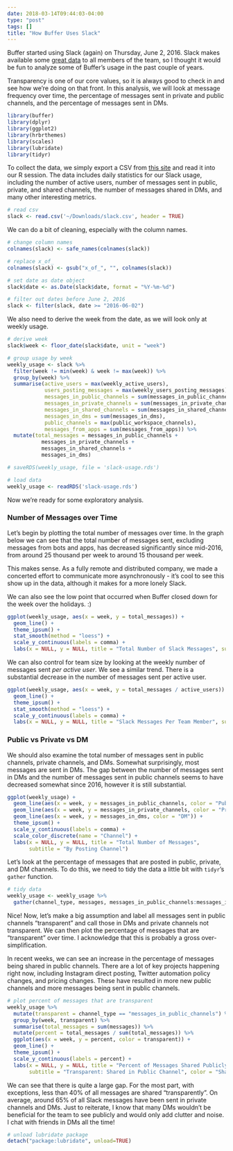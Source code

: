 ```yaml
---
date: 2018-03-14T09:44:03-04:00
type: "post"
tags: []
title: "How Buffer Uses Slack"
---
```


Buffer started using Slack (again) on Thursday, June 2, 2016. Slack makes available some [great data](https://buffer.slack.com/stats) to all members of the team, so I thought it would be fun to analyze some of Buffer's usage in the past couple of years. 

Transparency is one of our core values, so it is always good to check in and see how we're doing on that front. In this analysis, we will look at message frequency over time, the percentage of messages sent in private and public channels, and the percentage of messages sent in DMs.

```r
library(buffer)
library(dplyr)
library(ggplot2)
library(hrbrthemes)
library(scales)
library(lubridate)
library(tidyr)
```

To collect the data, we simply export a CSV from [this site](https://buffer.slack.com/stats) and read it into our R session. The data includes daily statistics for our Slack usage, including the number of active users, number of messages sent in public, private, and shared channels, the number of messages shared in DMs, and many other interesting metrics.

```r
# read csv
slack <- read.csv('~/Downloads/slack.csv', header = TRUE)
```

We can do a bit of cleaning, especially with the column names.

```r
# change column names
colnames(slack) <- safe_names(colnames(slack))

# replace x_of_
colnames(slack) <- gsub("x_of_", "", colnames(slack))

# set date as date object
slack$date <- as.Date(slack$date, format = "%Y-%m-%d")

# filter out dates before June 2, 2016
slack <- filter(slack, date >= "2016-06-02")
```

We also need to derive the week from the date, as we will look only at weekly usage.

```r
# derive week
slack$week <- floor_date(slack$date, unit = "week")

# group usage by week
weekly_usage <- slack %>% 
  filter(week != min(week) & week != max(week)) %>% 
  group_by(week) %>% 
  summarise(active_users = max(weekly_active_users),
            users_posting_messages = max(weekly_users_posting_messages),
            messages_in_public_channels = sum(messages_in_public_channels),
            messages_in_private_channels = sum(messages_in_private_channels),
            messages_in_shared_channels = sum(messages_in_shared_channels),
            messages_in_dms = sum(messages_in_dms),
            public_channels = max(public_workspace_channels),
            messages_from_apps = sum(messages_from_apps)) %>% 
  mutate(total_messages = messages_in_public_channels + 
           messages_in_private_channels +
           messages_in_shared_channels +
           messages_in_dms)
```

```r
# saveRDS(weekly_usage, file = 'slack-usage.rds')

# load data
weekly_usage <- readRDS('slack-usage.rds')
```

Now we're ready for some exploratory analysis.

### Number of Messages over Time
Let's begin by plotting the total number of messages over time. In the graph below we can see that the total number of messages sent, excluding messages from bots and apps, has decreased significantly since mid-2016, from around 25 thousand per week to around 15 thousand per week.

This makes sense. As a fully remote and distributed company, we made a concerted effort to communicate more asynchronously - it's cool to see this show up in the data, although it makes for a more lonely Slack.

We can also see the low point that occurred when Buffer closed down for the week over the holidays. :) 

```r
ggplot(weekly_usage, aes(x = week, y = total_messages)) +
  geom_line() + 
  theme_ipsum() +
  stat_smooth(method = "loess") +
  scale_y_continuous(labels = comma) +
  labs(x = NULL, y = NULL, title = "Total Number of Slack Messages", subtitle = "Weekly")
```

We can also control for team size by looking at the weekly number of messages sent _per active user_. We see a similar trend. There is a substantial decrease in the number of messages sent per active user.

```r
ggplot(weekly_usage, aes(x = week, y = total_messages / active_users)) +
  geom_line() + 
  theme_ipsum() +
  stat_smooth(method = "loess") +
  scale_y_continuous(labels = comma) +
  labs(x = NULL, y = NULL, title = "Slack Messages Per Team Member", subtitle = "Weekly")
```

### Public vs Private vs DM
We should also examine the total number of messages sent in public channels, private channels, and DMs. Somewhat surprisingly, most messages are sent in DMs. The gap between the number of messages sent in DMs and the number of messages sent in public channels seems to have decreased somewhat since 2016, however it is still substantial.

```r
ggplot(weekly_usage) +
  geom_line(aes(x = week, y = messages_in_public_channels, color = "Public")) + 
  geom_line(aes(x = week, y = messages_in_private_channels, color = "Private")) +  
  geom_line(aes(x = week, y = messages_in_dms, color = "DM")) + 
  theme_ipsum() +
  scale_y_continuous(labels = comma) +
  scale_color_discrete(name = "Channel") +
  labs(x = NULL, y = NULL, title = "Total Number of Messages",
       subtitle = "By Posting Channel")
```

Let's look at the percentage of messages that are posted in public, private, and DM channels. To do this, we need to tidy the data a little bit with `tidyr`'s `gather` function.

```r
# tidy data
weekly_usage <- weekly_usage %>% 
  gather(channel_type, messages, messages_in_public_channels:messages_in_dms)
```

Nice! Now, let's make a big assumption and label all messages sent in public channels "transparent" and call those in DMs and private channels not transparent. We can then plot the percentage of messages that are "transparent" over time. I acknowledge that this is probably a gross over-simplification. 

In recent weeks, we can see an increase in the percentage of messages being shared in public channels. There are a lot of key projects happening right now, including Instagram direct posting, Twitter automation policy changes, and pricing changes. These have resulted in more new public channels and more messages being sent in public channels.

```r
# plot percent of messages that are transparent
weekly_usage %>% 
  mutate(transparent = channel_type == "messages_in_public_channels") %>% 
  group_by(week, transparent) %>% 
  summarise(total_messages = sum(messages)) %>% 
  mutate(percent = total_messages / sum(total_messages)) %>% 
  ggplot(aes(x = week, y = percent, color = transparent)) +
  geom_line() +
  theme_ipsum() +
  scale_y_continuous(labels = percent) +
  labs(x = NULL, y = NULL, title = "Percent of Messages Shared Publicly",
       subtitle = "Transparent: Shared in Public Channel", color = "Shared Publicly")
```

We can see that there is quite a large gap. For the most part, with exceptions, less than 40% of all messages are shared "transparently". On average, around 65% of all Slack messages have been sent in private channels and DMs. Just to reiterate, I know that many DMs wouldn't be beneficial for the team to see publicly and would only add clutter and noise. I chat with friends in DMs all the time! 

```r
# unload lubridate package
detach("package:lubridate", unload=TRUE)
```
